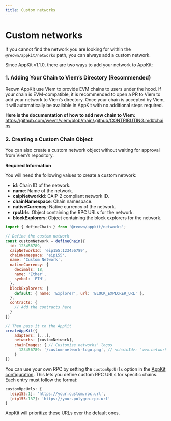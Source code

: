 ```yaml
---
title: Custom networks
---
```


# Custom networks

If you cannot find the network you are looking for within the `@reown/appkit/networks` path, you can always add a custom network.

Since AppKit v1.1.0, there are two ways to add your network to AppKit:

### 1. Adding Your Chain to Viem’s Directory (Recommended)

Reown AppKit use Viem to provide EVM chains to users under the hood. If your chain is EVM-compatible, it is recommended to open a PR to Viem to add your network to Viem’s directory. Once your chain is accepted by Viem, it will automatically be available in AppKit with no additional steps required.

**Here is the documentation of how to add new chain to Viem:**
https://github.com/wevm/viem/blob/main/.github/CONTRIBUTING.md#chains

### 2. Creating a Custom Chain Object

You can also create a custom network object without waiting for approval from Viem’s repository.

**Required Information**

You will need the following values to create a custom network:

- **id**: Chain ID of the network.
- **name**: Name of the network.
- **caipNetworkId**: CAIP-2 compliant network ID.
- **chainNamespace**: Chain namespace.
- **nativeCurrency**: Native currency of the network.
- **rpcUrls**: Object containing the RPC URLs for the network.
- **blockExplorers**: Object containing the block explorers for the network.

```js
import { defineChain } from '@reown/appkit/networks';

// Define the custom network
const customNetwork = defineChain({
  id: 123456789,
  caipNetworkId: 'eip155:123456789',
  chainNamespace: 'eip155',
  name: 'Custom Network',
  nativeCurrency: {
    decimals: 18,
    name: 'Ether',
    symbol: 'ETH',
  },
  blockExplorers: {
    default: { name: 'Explorer', url: 'BLOCK_EXPLORER_URL' },
  },
  contracts: {
    // Add the contracts here
  }
})

// Then pass it to the AppKit
createAppKit({
    adapters: [...],
    networks: [customNetwork],
    chainImages: { // Customize networks' logos
      123456789: '/custom-network-logo.png', // <chainId>: 'www.network.com/logo.png'
    }
})
```
You can use your own RPC by setting the `customRpcUrls` option in the [AppKit configuration](/appkit/javascript/core/options#customrpcurls). This lets you define custom RPC URLs for specific chains. Each entry must follow the format:

```javascript
customRpcUrls: {
  [eip155:1]: 'https://your.custom.rpc.url',
  [eip155:137]: 'https://your.polygon.rpc.url'
}
```

AppKit will prioritize these URLs over the default ones.